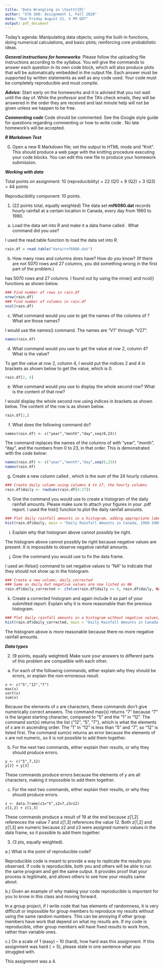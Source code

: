 ```yaml
---
title: 'Data Wrangling in \texttt{R}'
author: "STA 360: Assignment 1, Fall 2020"
date: "Due Friday August 21, 5 PM EDT"
output: pdf_document
---
```


Today's agenda: Manipulating data objects; using the built-in functions, doing numerical calculations, and basic plots; reinforcing core probabilistic ideas.

***General instructions for homeworks***: Please follow the uploading file instructions according to the syllabus. You will give the commands to answer each question in its own code block, which will also produce plots that will be automatically embedded in the output file. Each answer must be supported by written statements as well as any code used. Your code must be completely reproducible and must compile. 

***Advice***: Start early on the homeworks and it is advised that you not wait until the day of. While the professor and the TA's check emails, they will be answered in the order they are received and last minute help will not be given unless we happen to be free.  

***Commenting code***
Code should be commented. See the Google style guide for questions regarding commenting or how to write 
code \url{https://google.github.io/styleguide/Rguide.xml}. No late homework's will be accepted.

***R Markdown Test***

0. Open a new R Markdown file; set the output to HTML mode and "Knit". This should produce a web page with the knitting procedure executing your code blocks. You can edit this new file to produce your homework submission.

***Working with data***

Total points on assignment: 10 (reproducibility) + 22 (Q1) + 9 (Q2) + 3 (Q3) = 44 points 

Reproducibility component: 10 points. 

1.  (22 points total, equally weighted) The data set **rnf6080.dat** records hourly rainfall at a certain location in Canada, every day from 1960 to 1980.

a. Load the data set into R and make it a data frame called \texttt{rain.df}.  What command did you use?

I used the read.table function to load the data set into R.
```r
rain.df = read.table("data/rnf6080.dat")
```
b. How many rows and columns does \texttt{rain.df} have?  How do you know?  (If there are not 5070 rows and 27 columns, you did something wrong in the first part of the problem.)

\texttt{rain.df} has 5070 rows and 27 columns. I found out by using the nrow() and ncol() functions as shown below.
```r
### Find number of rows in rain.df
nrow(rain.df)
### Find number of columns in rain.df
ncol(rain.df)
```

c. What command would you use to get the names of the columns of \texttt{rain.df}? What are those names?

I would use the names() command. The names are "V1" through "V27".
```r
names(rain.df)
```

d. What command would you use to get the value at row 2, column 4? What is the value?

To get the value at row 2, column 4, I would put the indices 2 and 4 in brackets as shown below to get the value, which is 0.
```r
rain.df[2, 4]
```

e. What command would you use to display the whole second row?  What is the content of that row?

I would display the whole second row using indices in brackets as shown below. The content of the row is as shown below.
```r
rain.df[2,]
```

f.  What does the following command do?
```
names(rain.df) <- c("year","month","day",seq(0,23))
```
The command replaces the names of the columns of \texttt{rain.df} with "year", "month", "day", and the numbers from 0 to 23, in that order. This is demonstrated with the code below:
```r
names(rain.df) <- c("year","month","day",seq(0,23))
names(rain.df)
```
g.  Create a new column called \texttt{daily}, which is the sum of the 24 hourly columns.
```r
### Create daily column using columns 4 to 27, the hourly columns
rain.df$daily <- rowSums(rain.df[4:27])
```
h. Give the command you would use to create a histogram of the daily rainfall amounts.  Please make sure to attach your figures in your .pdf report.
I used the hist() function to plot the daily rainfall amounts.
```r
### Plot daily rainfall amounts in a histogram, adding appropriate labels
hist(rain.df$daily, main = "Daily Rainfall Amounts in Canada, 1960-1980", xlab = "Rainfall")
```
i. Explain why that histogram above cannot possibly be right.

The histogram above cannot possibly be right because negative values are present. It is impossible to observe negative rainfall amounts.

j. Give the command you would use to fix the data frame.

I used an ifelse() command to set negative values to "NA" to indicate that they should not show up in the histogram.
```r
### Create a new column, daily_corrected
### Same as daily but negative values are now listed as NA
rain.df$daily_corrected <- ifelse(rain.df$daily >= 0, rain.df$daily, NA)
```
k. Create a corrected histogram and again include it as part of your submitted report. Explain why it is
more reasonable than the previous histogram.
```r
### Plot daily rainfall amounts in a histogram without negative values, adding appropriate labels
hist(rain.df$daily_corrected, main = "Daily Rainfall Amounts in Canada, 1960-1980", xlab = "Rainfall")
```
The histogram above is more reasonable because there no more negative rainfall amounts.

***Data types***

2. (9 points, equally weighted) Make sure your answers to different parts of this problem are compatible with each other.

a. For each of the following commands, either explain why they should be errors, or explain the non-erroneous result.
```
x <- c("5","12","7")
max(x)
sort(x)
sum(x)
```
Because the elements of x are characters, these commands don't give numerically correct answers. The command max(x) returns "7" because "7" is the largest starting character, compared to "5" and the "1" in "12". The command sort(x) returns the list {"12", "5", "7"}, which is what the elements of x are in ascending order. The "1" in "12" is less than "5" and "7", so "12" is listed first. The command sum(x) returns an error because the elements of x are not numeric, so it is not possible to add them together.

b. For the next two commands, either explain their results, or why they
should produce errors.
```
y <- c("5",7,12)
y[2] + y[3]
```
These commands produce errors because the elements of y are all characters, making it impossible to add them together.

c. For the next two commands, either explain their results, or why they should
produce errors.
```
z <- data.frame(z1="5",z2=7,z3=12)
z[1,2] + z[1,3]
```
These commands produce a result of 19 at the end because z[1,2] references the value 7 and z[1,3] references the value 12. Both z[1,2] and z[1,3] are numeric because z2 and z3 were assigned numeric values in the data frame, so it possible to add them together.

3. (3 pts, equally weighted). 

a.) What is the point of reproducible code? 

Reproducible code is meant to provide a way to replicate the results you observed. If code is reproducible, both you and others will be able to run the same program and get the same output. It provides proof that your process is legitimate, and allows others to see how your results came about.

b.) Given an example of why making your code reproducible is important for you to know in this class and moving forward.

In a group project, if I write code that has elements of randomness, it is very difficult or impossible for group members to reproduce my results without using the same random numbers. This can be annoying if other group members have work that depend on what my results are. If my code is reproducible, other group members will have fixed results to work from, rather than variable ones.

c.) On a scale of 1 (easy) -- 10 (hard), how hard was this assignment. If this assignment was hard ($>5$), please state in one sentence what you struggled with.

This assignment was a 4.

